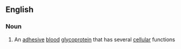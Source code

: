 ==English==

===Noun===
{{wikipedia}}
{{en-noun|~}}

# {{lb|en|biochemistry}} An [[adhesive]] [[blood]] [[glycoprotein]] that has several [[cellular]] functions